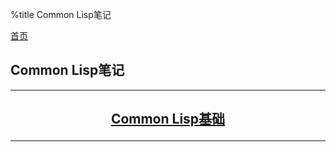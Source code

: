 %title Common Lisp笔记

[[../../index|首页]]
==Common Lisp笔记==
----
<center>
<h2>
[[base/index|Common Lisp基础]]
</h2>
</center>
----
